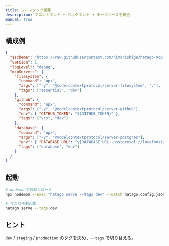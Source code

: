 ```yaml
---
title: フルスタック開発
description: フロントエンド + バックエンド + データベースを統合
manual: true
---
```


## 構成例

```json title="hatago-config.json"
{
  "$schema": "https://raw.githubusercontent.com/himorishige/hatago-mcp-hub/main/schemas/config.schema.json",
  "version": 1,
  "logLevel": "debug",
  "mcpServers": {
    "filesystem": {
      "command": "npx",
      "args": ["-y", "@modelcontextprotocol/server-filesystem", "."],
      "tags": ["essential", "dev"]
    },
    "github": {
      "command": "npx",
      "args": ["-y", "@modelcontextprotocol/server-github"],
      "env": { "GITHUB_TOKEN": "${GITHUB_TOKEN}" },
      "tags": ["vcs", "dev"]
    },
    "database": {
      "command": "npx",
      "args": ["-y", "@modelcontextprotocol/server-postgres"],
      "env": { "DATABASE_URL": "${DATABASE_URL:-postgresql://localhost/dev}" },
      "tags": ["database", "dev"]
    }
  }
}
```

## 起動

```bash
# nodemonで自動リロード
npx nodemon --exec "hatago serve --tags dev" --watch hatago.config.json

# または手動起動
hatago serve --tags dev
```

## ヒント

`dev` / `staging` / `production` のタグを決め、`--tags` で切り替える。
